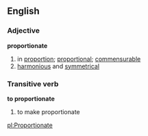 ==English==
===Adjective===
'''proportionate'''
# in [[proportion]]; [[proportional]]; [[commensurable]]
# [[harmonious]] and [[symmetrical]]

===Transitive verb===
'''to proportionate'''
# to make proportionate

[[pl:Proportionate]]